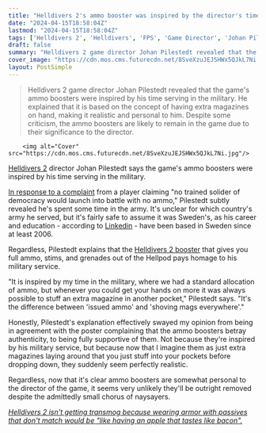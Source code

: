 ```yaml
---
title: "Helldivers 2's ammo booster was inspired by the director's time in the military where 'it was always possible to stuff an extra magazine in another pocket'"
date: "2024-04-15T18:58:04Z"
lastmod: "2024-04-15T18:58:04Z"
tags: ['Helldivers 2', 'Helldivers', 'FPS', 'Game Director', 'Johan Pilestedt', 'Ammo Boosters']
draft: false
summary: "Helldivers 2 game director Johan Pilestedt revealed that the game's ammo boosters were inspired by his time serving in the military. He explained that it is based on the concept of having extra magazines on hand, making it realistic and personal to him. Despite some criticism, the ammo boosters are likely to remain in the game due to their significance to the director."
cover_image: "https://cdn.mos.cms.futurecdn.net/8SveXzuJEJSHWx5QJkL7Ni.jpg" 
layout: PostSimple
---
```

> Helldivers 2 game director Johan Pilestedt revealed that the game's ammo boosters were inspired by his time serving in the military. He explained that it is based on the concept of having extra magazines on hand, making it realistic and personal to him. Despite some criticism, the ammo boosters are likely to remain in the game due to their significance to the director.


        <img alt="Cover" src="https://cdn.mos.cms.futurecdn.net/8SveXzuJEJSHWx5QJkL7Ni.jpg"/>
        
[Helldivers 2](https://www.gamesradar.com/helldivers-2-guide/) director Johan Pilestedt says the game's ammo boosters were inspired by his time serving in the military.

[In response to a complaint](https://www.reddit.com/r/Helldivers/comments/1c1xrx4/comment/kzaa1jc/?share_id=cE9UjyCMZGtzfg1CKWxtr&utm_content=2) from a player claiming "no trained solider of democracy would launch into battle with no ammo," Pilestedt subtly revealed he's spent some time in the army. It's unclear for which country's army he served, but it's fairly safe to assume it was Sweden's, as his career and education - according to [Linkedin](https://www.linkedin.com/in/johanpilestedt/) - have been based in Sweden since at least 2006.

Regardless, Pilestedt explains that the [Helldivers 2 booster](https://www.gamesradar.com/helldivers-2-boosters/) that gives you full ammo, stims, and grenades out of the Hellpod pays homage to his military service.

"It is inspired by my time in the military, where we had a standard allocation of ammo, but whenever you could get your hands on more it was always possible to stuff an extra magazine in another pocket," Pilestedt says. "It's the difference between 'issued ammo' and 'shoving mags everywhere'."

Honestly, Pilestedt's explanation effectively swayed my opinion from being in agreement with the poster complaining that the ammo boosters betray authenticity, to being fully supportive of them. Not because they're inspired by his military service, but because now that I imagine them as just extra magazines laying around that you just stuff into your pockets before dropping down, they suddenly seem perfectly realistic.

Regardless, now that it's clear ammo boosters are somewhat personal to the director of the game, it seems very unlikely they'll be outright removed despite the admittedly small chorus of naysayers.

[<em>Helldivers 2 isn't getting transmog because wearing armor with passives that don't match would be "like having an apple that tastes like bacon".</em>](https://www.gamesradar.com/helldivers-2-isnt-getting-transmog-because-wearing-armor-with-passives-that-dont-match-it-would-be-like-having-an-apple-that-tastes-like-bacon/)
        